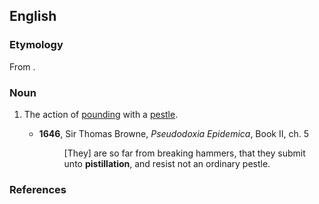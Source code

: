 ==English==

===Etymology===
From {{der|en|la|pistillum}} {{suffix|en||ation}}.

===Noun===
{{en-noun|-}}

# {{lb|en|obsolete}} The action of [[pound]]ing with a [[pestle]].
#* '''1646''', Sir Thomas Browne, ''Pseudodoxia Epidemica'', Book II, ch. 5
#*: [They] are so far from breaking hammers, that they submit unto '''pistillation''', and resist not an ordinary pestle.

===References===
{{cite-book|year=1780|author=Thomas Sheridan
|title=A General Dictionary of the English Language
|link=http://books.google.com/books?id=mCY-AAAAcAAJ&pg=PT717
|chapter=
|isbn=
|publisher=Dodsley
|location=
|editor=
|volume=
|page=PT717
|passage='''PISTILLATION''', pis-til-la'-fhun. s. The act of pounding in a mortar.}}